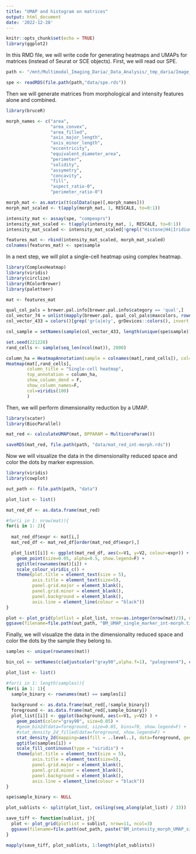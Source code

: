 ```yaml
---
title: "UMAP and histogram on matrices"
output: html_document
date: '2022-12-28'
---
```


```r
knitr::opts_chunk$set(echo = TRUE)
library(ggplot2)
```

In this RMD file, we will write code for generating heatmaps and UMAPs for matrices (instead of Seurat or SCE objects). First, we will read our SPE.

```r

path <- "/mnt/Multimodal_Imaging_Daria/_Data_Analysis/_tmp_daria/Image_analysis/20221220_Cellpose_IFbased"

spe <- readRDS(file.path(path,"data/spe.rds"))
```


Then we will generate matrices from morphological and intensity features alone and combined. 

```r
library(bruceR)

morph_names <- c("area", 
                 "area_convex", 
                 "area_filled", 
                 "axis_major_length", 
                 "axis_minor_length", 
                 "eccentricity", 
                 "equivalent_diameter_area", 
                 "perimeter", 
                 "solidity", 
                 "assymetry", 
                 "concavity", 
                 "fill", 
                 "aspect_ratio-0", 
                 "perimeter_ratio-0")

morph_mat <- as.matrix(t(colData(spe)[,morph_names]))
morph_mat_scaled <- t(apply(morph_mat, 1, RESCALE, to=0:1))

intensity_mat <- assay(spe, "compexprs")
intensity_mat_scaled <- t(apply(intensity_mat, 1, RESCALE, to=0:1))
intensity_mat_scaled <- intensity_mat_scaled[!grepl("Histone|H4|Iridium|DAPI|136Ba|131Xe|134Xe|GD2-IF|CD56-IF", rownames(intensity_mat_scaled)),]

features_mat <- rbind(intensity_mat_scaled, morph_mat_scaled)
colnames(features_mat) <- spe$sample

```

In a next step, we will plot a single-cell heatmap using complex heatmap. 

```r
library(ComplexHeatmap)
library(viridis)
library(circlize)
library(RColorBrewer)
library(paletteer)

mat <- features_mat

qual_col_pals = brewer.pal.info[brewer.pal.info$category == 'qual',]
col_vector_74 = unlist(mapply(brewer.pal, qual_col_pals$maxcolors, rownames(qual_col_pals)))
col_vector_433 = colors()[grep('gr(a|e)y', grDevices::colors(), invert = T)]

col_sample = setNames(sample(col_vector_433, length(unique(spe$sample))), unique(spe$sample))

set.seed(221228)
rand_cells <- sample(seq_len(ncol(mat)), 2000)

column_ha = HeatmapAnnotation(sample = colnames(mat[,rand_cells]), col=list(sample=col_sample), show_legend=F)
Heatmap(mat[,rand_cells], 
        column_title = "Single-cell heatmap",
        top_annotation = column_ha, 
        show_column_dend = F,
        show_column_names=F,
        col=viridis(100)
        )
```

Then, we will perform dimensionality reduction by a UMAP. 

```r
library(scater)
library(BiocParallel)

mat_red <- calculateUMAP(mat, BPPARAM = MulticoreParam()) 

saveRDS(mat_red, file.path(path, "data/mat_red_int-morph.rds"))
```

Now we will visualize the data in the dimensionality reduced space and color the dots by marker expression. 

```r

library(viridis)
library(cowplot)

out_path <- file.path(path, "data")

plot_list <- list()

mat_red_df <- as.data.frame(mat_red)

#for(i in 1: nrow(mat)){
for(i in 1: 2){
  
  mat_red_df$expr <- mat[i,]
  mat_red_df <- mat_red_df[order(mat_red_df$expr),]

  plot_list[[i]] <- ggplot(mat_red_df, aes(x=V1, y=V2, colour=expr)) +
    geom_point(size=0.05, alpha=0.5, show.legend=F) + 
    ggtitle(rownames(mat)[i]) +
    scale_colour_viridis_c() +
    theme(plot.title = element_text(size = 5), 
          axis.title = element_text(size=5), 
          panel.grid.major = element_blank(), 
          panel.grid.minor = element_blank(), 
          panel.background = element_blank(), 
          axis.line = element_line(colour = "black"))
}

plot <- plot_grid(plotlist = plot_list, nrow=as.integer(nrow(mat)/3), ncol=3) #change this to the number of morphological features
ggsave(filename=file.path(out_path, "BM_UMAP_single_marker_int-morph.tiff"), width = 7, height = 30, units = "in", device='tiff', dpi=500)

```

Finally, we will visualize the data in the dimensionality reduced space and color the dots by the sample they belong to. 

```r

samples <- unique(rownames(mat))

bin_col <- setNames(c(adjustcolor("gray90",alpha.f=1), "palegreen4"), c(FALSE,TRUE))

plot_list <- list()

#for(i in 1: length(samples)){
for(i in 1: 1){
  sample_binary <- rownames(mat) == samples[i] 
  
  background <- as.data.frame(mat_red[,!sample_binary])
  foreground <- as.data.frame(mat_red[,sample_binary])
  plot_list[[i]] <- ggplot(background, aes(x=V1, y=V2) ) +
    geom_point(color="gray90", size=0.05) + 
    #geom_bin2d(data=foreground, size=0.05, bins=70, show.legend=F) +
    #stat_density_2d_filled(data=foreground, show.legend=F) +
    stat_density_2d(mapping=aes(fill = ..level..), data=foreground, geom = "polygon", show.legend=F) +
    ggtitle(samples[i]) +
    scale_fill_continuous(type = "viridis") +
    theme(plot.title = element_text(size = 5), 
          axis.title = element_text(size=5), 
          panel.grid.major = element_blank(), 
          panel.grid.minor = element_blank(), 
          panel.background = element_blank(), 
          axis.line = element_line(colour = "black"))
}

spe$sample_binary <- NULL

plot_sublists <- split(plot_list, ceiling(seq_along(plot_list) / 33)) 

save_tiff <- function(sublist, j){
  plot <- plot_grid(plotlist = sublist, nrow=11, ncol=3) 
  ggsave(filename=file.path(out_path, paste("BM_intensity_morph_UMAP_single_sample_", j, ".tiff", sep="")), width = 7, height = 20, units = "in", device='tiff', dpi=500)
}

mapply(save_tiff, plot_sublists, 1:length(plot_sublists))
```




